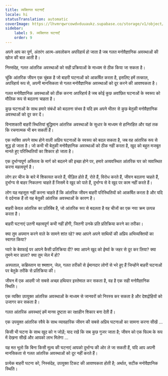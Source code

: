 ```yaml
---
title: व्यक्तिगत घटनाएँ
locale: hi
statusTranslation: automatic
coverImage: https://lhvmrqwrcowdvduuaukz.supabase.co/storage/v1/object/public/strapi-uploads/small_cover-tratado-de-psicologia-revolucionaria.webp-5e15e1cec4e0ebebcde5d7fc7565d8fd.webp
sidebar:
    label: 9. व्यक्तिगत घटनाएँ
    order: 9
---
```

अपने आप का पूर्ण, अंतरंग आत्म-अवलोकन अपरिहार्य हो जाता है जब गलत मनोवैज्ञानिक अवस्थाओं की खोज की बात आती है।

निस्संदेह, गलत आंतरिक अवस्थाओं को सही प्रक्रियाओं के माध्यम से ठीक किया जा सकता है।

चूंकि आंतरिक जीवन एक चुंबक है जो बाहरी घटनाओं को आकर्षित करता है, इसलिए हमें तत्काल, अपरिहार्य रूप से, अपनी मानसिकता से गलत मनोवैज्ञानिक अवस्थाओं को दूर करने की आवश्यकता है।

गलत मनोवैज्ञानिक अवस्थाओं को ठीक करना अपरिहार्य है जब कोई कुछ अवांछित घटनाओं के स्वरूप को मौलिक रूप से बदलना चाहता है।

कुछ घटनाओं के साथ हमारे संबंधों को बदलना संभव है यदि हम अपने भीतर से कुछ बेतुकी मनोवैज्ञानिक अवस्थाओं को दूर कर दें।

विनाशकारी बाहरी स्थितियां बुद्धिमान आंतरिक अवस्थाओं के सुधार के माध्यम से हानिरहित और यहां तक ​​कि रचनात्मक भी बन सकती हैं।

एक व्यक्ति अपने साथ होने वाली अप्रिय घटनाओं के स्वरूप को बदल सकता है, जब वह आंतरिक रूप से शुद्ध हो जाता है। जो कभी भी बेतुकी मनोवैज्ञानिक अवस्थाओं को ठीक नहीं करता है, खुद को बहुत मजबूत मानते हुए परिस्थितियों का शिकार हो जाता है।

एक दुर्भाग्यपूर्ण अस्तित्व के मार्ग को बदलने की इच्छा होने पर, हमारे अव्यवस्थित आंतरिक घर को व्यवस्थित करना महत्वपूर्ण है।

लोग हर चीज के बारे में शिकायत करते हैं, पीड़ित होते हैं, रोते हैं, विरोध करते हैं, जीवन बदलना चाहते हैं, दुर्भाग्य से बाहर निकलना चाहते हैं जिसमें वे खुद को पाते हैं, दुर्भाग्य से वे खुद पर काम नहीं करते हैं।

लोग यह महसूस नहीं करना चाहते हैं कि आंतरिक जीवन बाहरी परिस्थितियों को आकर्षित करता है और यदि ये दर्दनाक हैं तो यह बेतुकी आंतरिक अवस्थाओं के कारण है।

बाहरी केवल आंतरिक का प्रतिबिंब है, जो आंतरिक रूप से बदलता है वह चीजों का एक नया क्रम उत्पन्न करता है।

बाहरी घटनाएं उतनी महत्वपूर्ण कभी नहीं होंगी, जितनी उनके प्रति प्रतिक्रिया करने का तरीका।

क्या तुम अपमान करने वाले के सामने शांत रहे? क्या आपने अपने साथियों की अप्रिय अभिव्यक्तियों का स्वागत किया?

प्यारे के बेवफाई पर आपने कैसी प्रतिक्रिया दी? क्या आपने खुद को ईर्ष्या के जहर से दूर कर लिया? क्या तुमने मार डाला? क्या तुम जेल में हो?

अस्पताल, कब्रिस्तान या श्मशान, जेल, गलत तरीकों से ईमानदार लोगों से भरे हुए हैं जिन्होंने बाहरी घटनाओं पर बेतुके तरीके से प्रतिक्रिया की।

जीवन में एक आदमी जो सबसे अच्छा हथियार इस्तेमाल कर सकता है, वह है एक सही मनोवैज्ञानिक स्थिति।

एक व्यक्ति उपयुक्त आंतरिक अवस्थाओं के माध्यम से जानवरों को निरस्त्र कर सकता है और देशद्रोहियों को उजागर कर सकता है।

गलत आंतरिक अवस्थाएं हमें मानव दुष्टता का रक्षाहीन शिकार बना देती हैं।

एक उपयुक्त आंतरिक रवैये के साथ व्यावहारिक जीवन की सबसे अप्रिय घटनाओं का सामना करना सीखें ...

किसी भी घटना के साथ खुद को न जोड़ें; याद रखें कि सब कुछ गुजर जाता है; जीवन को एक फिल्म के रूप में देखना सीखें और आपको लाभ मिलेगा ...

यह मत भूलो कि बिना किसी मूल्य की घटनाएं आपको दुर्भाग्य की ओर ले जा सकती हैं, यदि आप अपनी मानसिकता से गलत आंतरिक अवस्थाओं को दूर नहीं करते हैं।

प्रत्येक बाहरी घटना को, निस्संदेह, उपयुक्त टिकट की आवश्यकता होती है; अर्थात, सटीक मनोवैज्ञानिक स्थिति।

